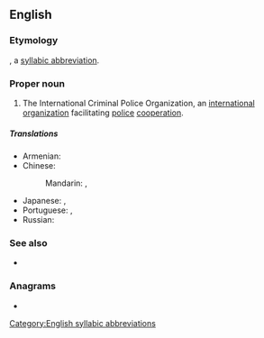 ==English==

===Etymology===
{{blend|international|police|nodot=yes|lang=en}}, a [[syllabic abbreviation]].

===Proper noun===
{{en-proper noun}}

# The International Criminal Police Organization, an [[international]] [[organization]] facilitating [[police]] [[cooperation]].

=====Translations=====
{{trans-top|the International Criminal Police Organization}}
* Armenian: {{t|hy|Ինտերպոլ}}
* Chinese:
*: Mandarin: {{t+|cmn|國際刑警組織|sc=Hani}}, {{t+|cmn|国际刑警组织|tr=guójì xíngjǐng zǔzhī|sc=Hani}}
{{trans-mid}}
* Japanese: {{t|ja|インターポール|tr=Intāpōru|sc=Jpan}}, {{t|ja|国際刑事警察機構|tr=こくさいけいじけいさつきこう, kokusai keiji keisatsu kikō|sc=Jpan}}
* Portuguese: {{t|pt|Organização Internacional de Polícia Criminal}}, {{t|pt|Interpol|f}}
* Russian: {{t+|ru|Интерпо́л|m}}
{{trans-bottom}}

===See also===
* {{pedia}}

===Anagrams===
* {{anagrams|en|Ternopil|pointrel|terpinol|topliner}}

[[Category:English syllabic abbreviations]]